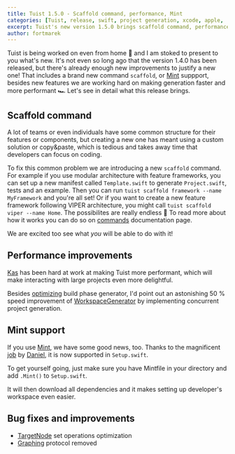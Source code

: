```yaml
---
title: Tuist 1.5.0 - Scaffold command, performance, Mint
categories: [Tuist, release, swift, project generation, xcode, apple, '1.5.0']
excerpt: Tuist's new version 1.5.0 brings scaffold command, performance improvements and Mint support
author: fortmarek
---
```


Tuist is being worked on even from home 🏡 and I am stoked to present to you what's new.
It's not even so long ago that the version 1.4.0 has been released, but there's already enough new improvements to justify a new one!
That includes a brand new command `scaffold`, or [Mint](https://github.com/yonaskolb/Mint) suppport, besides new features we are working hard on making generation faster and more performant 🏎
Let's see in detail what this release brings.

## Scaffold command

A lot of teams or even individuals have some common structure for their features or components,
but creating a new one has meant using a custom solution or copy&paste,
which is tedious and takes away time that developers can focus on coding.

To fix this common problem we are introducing a new `scaffold` command.
For example if you use modular architecture with feature frameworks,
you can set up a new manifest called `Template.swift` to generate
`Project.swift`, tests and an example.
Then you can run `tuist scaffold framework --name MyFramework` and you're all set!
Or if you want to create a new feature framework following VIPER architecture,
you might call `tuist scaffold viper --name Home`. The possibilites are really endless 🙂
To read more about how it works you can do so on [commands](https://docs.tuist.io/commands/scaffold/) documentation page.

We are excited too see what _you_ will be able to do with it!

## Performance improvements

[Kas](https://github.com/kwridan) has been hard at work at making Tuist more performant,
which will make interacting with large projects even more delightful.

Besides [optimizing](https://github.com/Tuist/Tuist/pull/1094) build phase generator,
I'd point out an astonishing 50 % speed improvement of [WorkspaceGenerator](https://github.com/Tuist/Tuist/pull/1096)
by implementing concurrent project generation.

## Mint support

If you use [Mint](https://github.com/yonaskolb/Mint),
we have some good news, too.
Thanks to the magnificent [job](https://github.com/Tuist/Tuist/pull/1131) by [Daniel](https://github.com/mollyIV),
it is now supported in `Setup.swift`.

To get yourself going, just make sure you have Mintfile in your directory
and add `.Mint()` to `Setup.swift`.

It will then download all dependencies
and it makes setting up developer's workspace even easier.

## Bug fixes and improvements

- [TargetNode](https://github.com/Tuist/Tuist/pull/1095) set operations optimization
- [Graphing](https://github.com/Tuist/Tuist/pull/1128) protocol removed

